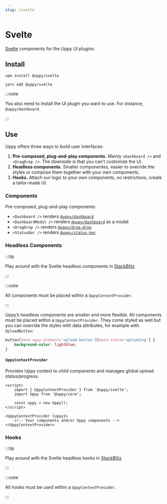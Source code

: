 ```yaml
---
slug: /svelte
---
```



# Svelte

[Svelte][] components for the Uppy UI plugins.

## Install

<Tabs>
  <TabItem value="npm" label="NPM" default>

```shell
npm install @uppy/svelte
```

  </TabItem>

  <TabItem value="yarn" label="Yarn">

```shell
yarn add @uppy/svelte
```

  </TabItem>
</Tabs>

:::note

You also need to install the UI plugin you want to use. For instance,
`@uppy/dashboard`.

:::

## Use

Uppy offers three ways to build user interfaces:

1. **Pre-composed, plug-and-play components.** Mainly `<Dashboard />` and
   `<DragDrop />`. The downside is that you can’t customize the UI.
2. **Headless components.** Smaller componentes, easier to override the styles
   or compose them together with your own components.
3. **Hooks.** Attach our logic to your own components, no restrictions, create a
   tailor-made UI.

### Components

Pre-composed, plug-and-play components:

- `<Dashboard />` renders [`@uppy/dashboard`](/docs/dashboard)
- `<DashboardModal />` renders [`@uppy/dashboard`](/docs/dashboard) as a modal
- `<DragDrop />` renders [`@uppy/drag-drop`](/docs/drag-drop)
- `<StatusBar />` renders [`@uppy/status-bar`](/docs/status-bar)

### Headless Components

:::tip

Play around with the Svelte headless components in [StackBlitz](#todo)

:::

:::note

All components must be placed within a `UppyContextProvider`.

:::

Uppy’s headless components are smaller and more flexible. All components must be
placed within a `UppyContextProvider`. They come styled as well but you can
override the styles with data attributes, for example with `UploadButton`:

```css
button[data-uppy-element='upload-button'][data-state='uploading'] {
	background-color: lightblue;
}
```

#### `UppyContextProvider`

Provides Uppy context to child components and manages global upload
status/progress.

```svelte
<script>
	import { UppyContextProvider } from '@uppy/svelte';
	import Uppy from '@uppy/core';

	const uppy = new Uppy();
</script>

<UppyContextProvider {uppy}>
	<!-- Your components and/or Uppy components -->
</UppyContextProvider>
```

<ContextValue />

<HeadlessComponentsShared />

### Hooks

:::tip

Play around with the Svelte headless hooks in [StackBlitz](#todo)

:::

:::note

All hooks must be used within a `UppyContextProvider`.

:::

<HooksShared />

[svelte]: https://svelte.dev
